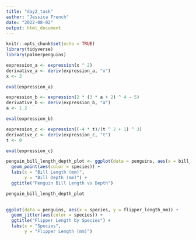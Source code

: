 ```yaml
---
title: "day2_task"
author: "Jessica French"
date: "2022-08-02"
output: html_document
---
```


```r
knitr::opts_chunk$set(echo = TRUE)
library(tidyverse)
library(palmerpenguins)
```

```r
expression_a <- expression(x ^ 2)
derivative_a <- deriv(expression_a, "x")
x <- 3

eval(expression_a)
```

```r
expression_b <- expression(2 * (3 * a + 2) ^ 4 - 5)
derivative_b <- deriv(expression_b, "a")
a <- 1.2

eval(expression_b)
```

```r
expression_c <- expression((-4 * t)/(t ^ 2 + 1) ^ 3)
derivative_c <- deriv(expression_c, "t")
t <- 0

eval(expression_c)
```

```r
penguin_bill_length_depth_plot <- ggplot(data = penguins, aes(x = bill_length_mm, y = bill_depth_mm)) +
  geom_point(aes(color = species)) +
  labs(x = "Bill Length (mm)", 
       y = "Bill Depth (mm)") +
  ggtitle("Penguin Bill Length vs Depth")

penguin_bill_length_depth_plot
  
```

```r
ggplot(data = penguins, aes(x = species, y = flipper_length_mm)) +
  geom_jitter(aes(color = species)) +
  ggtitle("Flipper Length by Species") +
  labs(x = "Species", 
       y = "Flipper Length (mm)")
```


